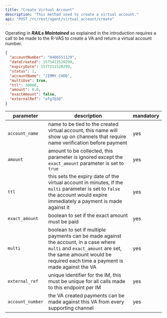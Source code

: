 ```yaml
---
title: "Create Virtual Account"
description: "This method used to create a virtual account."
api: "POST /rc/rest/agent/virtual_account/create"
---
```


Operating in _**RAILs Maintained**_ as explained in the introduction requires a call to be made to the R-VAS to create a VA and return a virtual account number.

<ParamField body="account_name" type="string" hidden required>
  Account Name
</ParamField>

<ParamField body="amount" type="number" hidden required>
  Amount
</ParamField>

<ParamField body="ttl" type="number" hidden required>
  TTL
</ParamField>

<ParamField body="multi" type="boolean" hidden required>
  Multi
</ParamField>

<ParamField body="exact_amount" type="boolean" hidden required>
  Exact Amount
</ParamField>

<ParamField body="external_ref" type="string" hidden required>
  External Ref
</ParamField>



<ResponseExample>

```json Response
{
  "accountNumber": "0406551129",
  "dateCreated": 1575411520299,
  "expiryDate": 1577211520299,
  "status": 1,
  "accountName": "JIMMY CHOO",
  "multiUse": true,
  "ttl": 30000,
  "amount": 0.0,
  "exactAmount": false,
  "externalRef": "efg7@38"
}
```

</ResponseExample>

| parameter        | description                                                                                                                                                                                           | mandatory |
| ---------------- | ----------------------------------------------------------------------------------------------------------------------------------------------------------------------------------------------------- | --------- |
| `account_name`   | name to be tied to the created virtual account, this name will show up on channels that require name verification before payment                                                                      | yes       |
| `amount`         | amount to be collected, this parameter is ignored except the `exact_amount` parameter is set to `true`                                                                                                | yes       |
| `ttl`            | this sets the expiry date of the virtual account in minutes, if the `multi` parameter is set to `false` the account would expire immediately a payment is made against it                             | yes       |
| `exact_amount`   | boolean to set if the exact amount must be paid                                                                                                                                                       | yes       |
| `multi`          | boolean to set if multiple payments can be made against the account, in a case where `multi` and `exact_amount` are set, the same amount would be required each time a payment is made against the VA | yes       |
| `external_ref`   | unique identifier for the IM, this must be unique for all calls made to this endpoint per IM                                                                                                          | yes       |
| `account_number` | the VA created payments can be made against this VA from every supporting channel                                                                                                                     | yes       |
